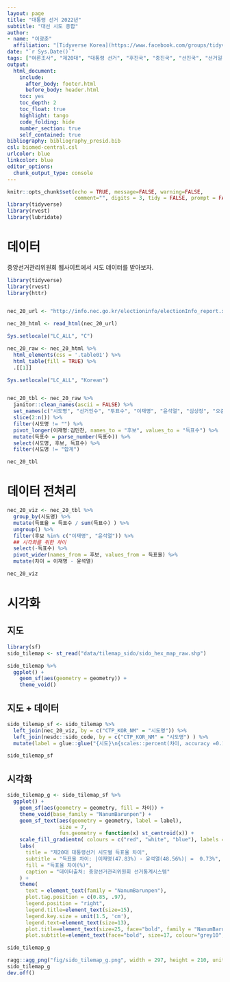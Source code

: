 ```yaml
---
layout: page
title: "대통령 선거 2022년"
subtitle: "대선 시도 종합"
author:
- name: "이광춘"
  affiliation: "[Tidyverse Korea](https://www.facebook.com/groups/tidyverse/)"
date: "`r Sys.Date()`"
tags: ["여론조사", "제20대", "대통령 선거", "후진국", "중진국", "선진국", "선거일정", "경선"]
output:
  html_document: 
    include:
      after_body: footer.html
      before_body: header.html
    toc: yes
    toc_depth: 2
    toc_float: true
    highlight: tango
    code_folding: hide
    number_section: true
    self_contained: true
bibliography: bibliography_presid.bib
csl: biomed-central.csl
urlcolor: blue
linkcolor: blue
editor_options: 
  chunk_output_type: console
---
```


```r
knitr::opts_chunk$set(echo = TRUE, message=FALSE, warning=FALSE,
                      comment="", digits = 3, tidy = FALSE, prompt = FALSE, fig.align = 'center')
library(tidyverse)
library(rvest)
library(lubridate)
```

# 데이터 {#president-final}

중앙선거관리위원회 웹사이트에서 시도 데이터를 받아보자.

```r
library(tidyverse)
library(rvest)
library(httr)


nec_20_url <- "http://info.nec.go.kr/electioninfo/electionInfo_report.xhtml?electionId=0020220309&requestURI=%2FWEB-INF%2Fjsp%2Felectioninfo%2F0020220309%2Fvc%2Fvccp09.jsp&topMenuId=VC&secondMenuId=VCCP09&menuId=VCCP09&statementId=VCCP09_%231&electionCode=1&cityCode=0&sggCityCode=0&townCode=-1&sggTownCode=0&x=94&y=25"

nec_20_html <- read_html(nec_20_url)

Sys.setlocale("LC_ALL", "C")

nec_20_raw <- nec_20_html %>% 
  html_elements(css = '.table01') %>% 
  html_table(fill = TRUE) %>% 
  .[[1]]

Sys.setlocale("LC_ALL", "Korean")


nec_20_tbl <- nec_20_raw %>% 
  janitor::clean_names(ascii = FALSE) %>% 
  set_names(c("시도명", "선거인수", "투표수", "이재명", "윤석열", "심상정", "오준호", "허경영", "이백윤", "옥은호", "김경재", "조원진", "김재연", "이경희", "김민찬", "계", "무효투표수", "기권수", "개표율")) %>% 
  slice(2:n()) %>% 
  filter(시도명 != "") %>% 
  pivot_longer(이재명:김민찬, names_to = "후보", values_to = "득표수") %>% 
  mutate(득표수 = parse_number(득표수)) %>%
  select(시도명, 후보, 득표수) %>% 
  filter(시도명 != "합계") 

nec_20_tbl
```


# 데이터 전처리

```r

nec_20_viz <- nec_20_tbl %>% 
  group_by(시도명) %>% 
  mutate(득표율 = 득표수 / sum(득표수) ) %>% 
  ungroup() %>% 
  filter(후보 %in% c("이재명", "윤석열")) %>% 
  ## 시각화를 위한 차이
  select(-득표수) %>% 
  pivot_wider(names_from = 후보, values_from = 득표율) %>% 
  mutate(차이 = 이재명 - 윤석열)

nec_20_viz

```


# 시각화

## 지도

```r
library(sf)
sido_tilemap <- st_read("data/tilemap_sido/sido_hex_map_raw.shp")

sido_tilemap %>% 
  ggplot() +
    geom_sf(aes(geometry = geometry)) +
    theme_void()

```


## 지도 + 데이터

```r

sido_tilemap_sf <- sido_tilemap %>% 
  left_join(nec_20_viz, by = c("CTP_KOR_NM" = "시도명")) %>% 
  left_join(nesdc::sido_code, by = c("CTP_KOR_NM" = "시도명") ) %>% 
  mutate(label = glue::glue("{시도}\n{scales::percent(차이, accuracy =0.1)}"))

sido_tilemap_sf

```


## 시각화


```r

sido_tilemap_g <- sido_tilemap_sf %>% 
  ggplot() +
    geom_sf(aes(geometry = geometry, fill = 차이)) +
    theme_void(base_family = "NanumBarunpen") +
    geom_sf_text(aes(geometry = geometry, label = label),
                 size = 7,
                 fun.geometry = function(x) st_centroid(x)) +
    scale_fill_gradientn( colours = c("red", "white", "blue"), labels = scales::percent) +
    labs(
      title = "제20대 대통령선거 시도별 득표율 차이",
      subtitle = "득표율 차이: |이재명(47.83%) - 윤석열(48.56%)| =  0.73%",
      fill = "득표율 차이(%)",
      caption = "데이터출처: 중앙선거관리위원회 선거통계시스템"
    ) +
    theme(
      text = element_text(family = "NanumBarunpen"),
      plot.tag.position = c(0.85, .97),
      legend.position = "right",
      legend.title=element_text(size=15), 
      legend.key.size = unit(1.5, 'cm'),
      legend.text=element_text(size=13),
      plot.title=element_text(size=25, face="bold", family = "NanumBarunpen"),
      plot.subtitle=element_text(face="bold", size=17, colour="grey10", family = "NanumBarunpen"))   

sido_tilemap_g

ragg::agg_png("fig/sido_tilemap_g.png", width = 297, height = 210, units = "mm", res = 600, scaling = 0.85)
sido_tilemap_g
dev.off()



```


